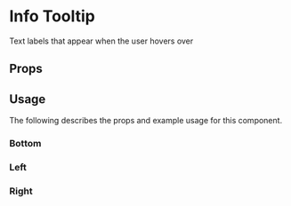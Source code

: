 

# Info Tooltip

Text labels that appear when the user hovers over

<Canvas>
  <Story id="components-ui-infotooltip--default-story" />
</Canvas>

## Props

<ArgTypes of={InfoTooltip} />

## Usage

The following describes the props and example usage for this component.

### Bottom

<Canvas>
  <Story id="components-ui-infotooltip--bottom" />
</Canvas>

### Left

<Canvas>
  <Story id="components-ui-infotooltip--left" />
</Canvas>

### Right

<Canvas>
  <Story id="components-ui-infotooltip--right" />
</Canvas>
